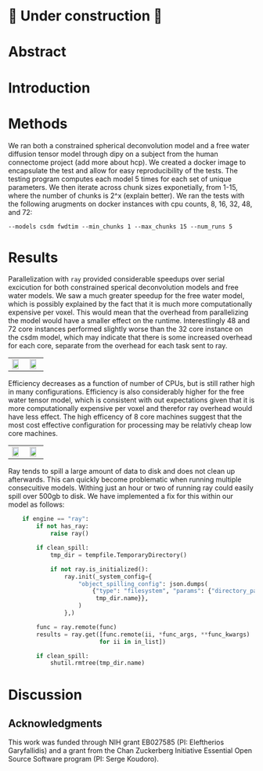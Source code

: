 # 🚧 Under construction 🚧

# Abstract

# Introduction

# Methods

We ran both a constrained spherical deconvolution model and a free water diffusion tensor model through dipy on a subject from the human connectome project (add more about hcp). We created a docker image to encapsulate the test and allow for easy reproducibility of the tests. The testing program computes each model 5 times for each set of unique parameters. We then iterate across chunk sizes exponetially, from 1-15, where the number of chunks is 2^x (explain better). We ran the tests with the following arugments on docker instances with cpu counts, 8, 16, 32, 48, and 72:
```
--models csdm fwdtim --min_chunks 1 --max_chunks 15 --num_runs 5
```



# Results

Parallelization with `ray` provided considerable speedups over serial excicution for both constrained sperical deconvolution models and free water models. We saw a much greater speedup for the free water model, which is possibly explained by the fact that it is much more computationally expensive per voxel. This would mean that the overhead from parallelizing the model would have a smaller effect on the runtime. Interestlingly 48 and 72 core instances performed slightly worse than the 32 core instance on the csdm model, which may indicate that there is some increased overhead for each core, separate from the overhead for each task sent to ray.

| | |
|-|-|
|![](figures/csdm_speedup.png){width=80% height=80%}|![](figures/fwdtim_speedup.png){width=80% height=80%}|

Efficiency decreases as a function of number of CPUs, but is still rather high in many configurations. Efficiency is also considerably higher for the free water tensor model, which is consistent with out expectations given that it is more computationally expensive per voxel and therefor ray overhead would have less effect. The high efficency of 8 core machines suggest that the most cost effective configuration for processing may be relativly cheap low core machines.

| | |
|-|-|
|![](figures/csdm_efficency.png){width=80% height=80%}|![](figures/fwdtim_efficency.png){width=80% height=80%}|

Ray tends to spill a large amount of data to disk and does not clean up afterwards. This can quickly become problematic when running multiple consecuitive models. Withing just an hour or two of running ray could easily spill over 500gb to disk. We have implemented a fix for this within our model as follows:

```python
    if engine == "ray":
        if not has_ray:
            raise ray()

        if clean_spill:
            tmp_dir = tempfile.TemporaryDirectory()

            if not ray.is_initialized():
                ray.init(_system_config={
                    "object_spilling_config": json.dumps(
                        {"type": "filesystem", "params": {"directory_path":
                         tmp_dir.name}},
                    )
                },)

        func = ray.remote(func)
        results = ray.get([func.remote(ii, *func_args, **func_kwargs)
                          for ii in in_list])

        if clean_spill:
            shutil.rmtree(tmp_dir.name)
```

# Discussion


## Acknowledgments

This work was funded through NIH grant EB027585 (PI: Eleftherios Garyfallidis) and
a grant from the Chan Zuckerberg Initiative Essential Open Source Software program (PI: Serge Koudoro).
